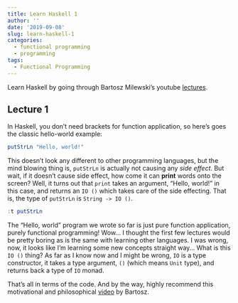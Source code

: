 ```yaml
---
title: Learn Haskell 1
author: ''
date: '2019-09-08'
slug: learn-haskell-1
categories:
  - functional programming
  - programming
tags:
  - Functional Programming
---
```


Learn Haskell by going through Bartosz Milewski's youtube [lectures](https://www.youtube.com/user/DrBartosz/playlists).

## Lecture 1

In Haskell, you don't need brackets for function application, so here's goes the classic hello-world example:

```haskell
putStrLn "Hello, world!"
```


This doesn't look any different to other programming languages, but the mind blowing thing is, `putStrLn` is actually not causing any _side effect_. But wait, if it doesn't cause side effect, how come it can __print__ words onto the screen? Well, it turns out that `print` takes an argument, "Hello, world!" in this case, and returns an `IO ()` which takes care of the side effecting. That is, the type of `putStrLn` is `String -> IO ()`.

```haskell
:t putStrLn
```


The "Hello, world" program we wrote so far is just pure function application, purely functional programming! Wow... I thought the first few lectures would be pretty boring as is the same with learning other languages. I was wrong, now, it looks like I'm learning some new concepts straight way... What is this `IO ()` thing? As far as I know now and I might be wrong, `IO` is a type constructor, it takes a type argument, `()` (which means `Unit` type), and returns back a type of `IO` monad. 

That's all in terms of the code. And by the way, highly recommend this motivational and philosophical [video](https://www.youtube.com/watch?v=I8LbkfSSR58) by Bartosz.
